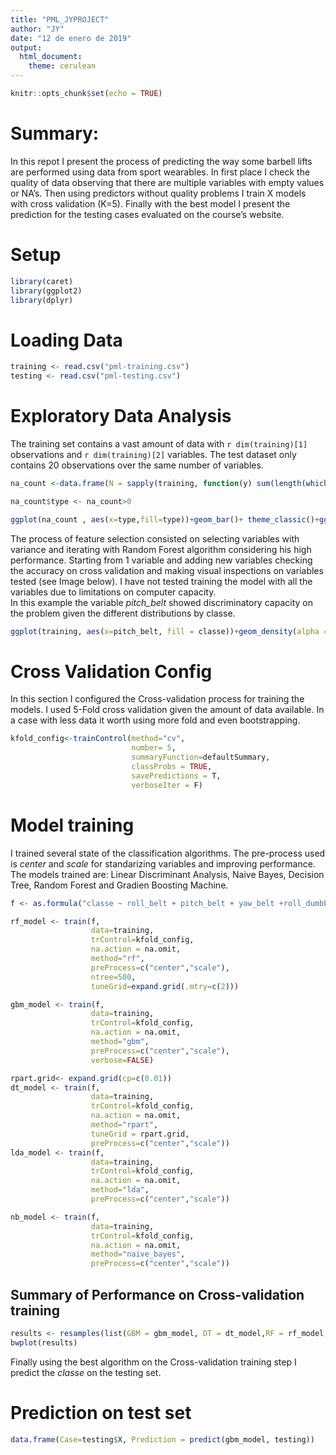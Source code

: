 ---
title: "PML_JYPROJECT"
author: "JY"
date: "12 de enero de 2019"
output: 
  html_document:
    theme: cerulean
---

```{r setup, include=FALSE}
knitr::opts_chunk$set(echo = TRUE)
```

# Summary: 

In this repot I present the process of predicting the way some barbell lifts are performed using data from sport wearables. In first place I check the quality of data observing that there are multiple variables with empty values or NA's. Then using predictors without quality problems I train X models with cross validation (K=5). Finally with the best model I present the prediction for the testing cases evaluated on the course's website.

# Setup

```{r, message=FALSE, warning=FALSE}

library(caret)
library(ggplot2)
library(dplyr)
```




# Loading Data

```{r}
training <- read.csv("pml-training.csv")
testing <- read.csv("pml-testing.csv")
```

# Exploratory Data Analysis 

The training set contains a vast amount of data with `r dim(training)[1]` observations and `r dim(training)[2]` variables. The test dataset only contains 20 observations over the same number of variables. 



```{r}
na_count <-data.frame(N = sapply(training, function(y) sum(length(which(is.na(y))))))

na_count$type <- na_count>0

ggplot(na_count , aes(x=type,fill=type))+geom_bar()+ theme_classic()+ggtitle("Number of Variables")+xlab("Without NA's")


```

The process of feature selection consisted on selecting variables with variance and iterating with Random Forest algorithm considering his high performance. Starting from 1 variable and adding new variables checking the accuracy on cross validation and making visual inspections on variables tested (see Image below). I have not tested training the model with all the variables due to limitations on computer capacity.  
In this example the variable *pitch_belt* showed discriminatory capacity on the problem given the different distributions by classe. 

```{r}
ggplot(training, aes(x=pitch_belt, fill = classe))+geom_density(alpha = 0.6)
```


# Cross Validation Config 

In this section I configured the Cross-validation process for training the models. I used 5-Fold cross validation given the amount of data available. In a case with less data it worth using more fold and even bootstrapping. 

```{r}
kfold_config<-trainControl(method="cv",
                           number= 5,
                           summaryFunction=defaultSummary,
                           classProbs = TRUE,
                           savePredictions = T,
                           verboseIter = F)

```


# Model training 

I trained several state of the classification algorithms. The pre-process used is *center* and *scale* for standarizing variables and improving performance. The models trained are: Linear Discriminant Analysis, Naive Bayes, Decision Tree, Random Forest and Gradien Boosting Machine. 

```{r, echo=TRUE, message=FALSE, warning=FALSE}

f <- as.formula("classe ~ roll_belt + pitch_belt + yaw_belt +roll_dumbbell+pitch_dumbbell+yaw_dumbbell+ magnet_forearm_x+magnet_forearm_y+magnet_forearm_z+accel_forearm_x+ accel_forearm_y+ accel_forearm_z+magnet_belt_z")

rf_model <- train(f,  
                  data=training, 
                  trControl=kfold_config,
                  na.action = na.omit,
                  method="rf",
                  preProcess=c("center","scale"),
                  ntree=500,
                  tuneGrid=expand.grid(.mtry=c(2)))

gbm_model <- train(f,  
                  data=training, 
                  trControl=kfold_config,
                  na.action = na.omit,
                  method="gbm",
                  preProcess=c("center","scale"),
                  verbose=FALSE)

rpart.grid<- expand.grid(cp=c(0.01))
dt_model <- train(f, 
                  data=training, 
                  trControl=kfold_config,
                  na.action = na.omit,
                  method="rpart",
                  tuneGrid = rpart.grid,
                  preProcess=c("center","scale"))
lda_model <- train(f, 
                  data=training, 
                  trControl=kfold_config,
                  na.action = na.omit,
                  method="lda",
                  preProcess=c("center","scale"))

nb_model <- train(f, 
                  data=training, 
                  trControl=kfold_config,
                  na.action = na.omit,
                  method="naive_bayes",
                  preProcess=c("center","scale"))


```

## Summary of Performance on Cross-validation training
```{r}
results <- resamples(list(GBM = gbm_model, DT = dt_model,RF = rf_model, NB=nb_model, LDA = lda_model))
bwplot(results)

```

Finally using the best algorithm on the Cross-validation training step I predict the *classe* on the testing set. 

# Prediction on test set 

```{r}
data.frame(Case=testing$X, Prediction = predict(gbm_model, testing))
```





